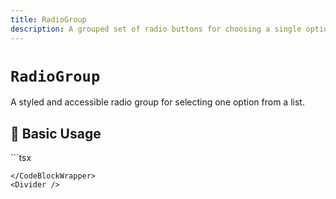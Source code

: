 ```yaml
---
title: RadioGroup
description: A grouped set of radio buttons for choosing a single option.
---
```



# `RadioGroup`

A styled and accessible radio group for selecting one option from a list.

<Divider />

## 🚀 Basic Usage

<CodeBlockWrapper language="tsx">
  ```tsx
  <RadioGroup
    name="plan"
    label="Choose a Plan"
    options={[
      { label: "Free", value: "free" },
      { label: "Pro", value: "pro" },
      { label: "Enterprise", value: "enterprise" },
    ]}
  />

```
</CodeBlockWrapper>
<Divider />
```
